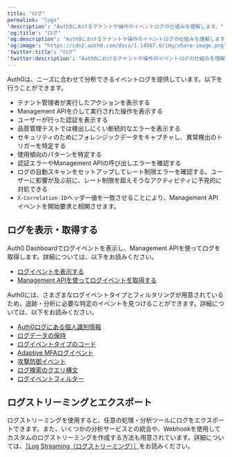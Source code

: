 ```yaml
---
title: "ログ"
permalink: "logs"
'description': "Auth0におけるテナントや操作のイベントログの仕組みを理解します。"
'og:title': "ログ"
'og:description': "Auth0におけるテナントや操作のイベントログの仕組みを理解します。"
'og:image': "https://cdn2.auth0.com/docs/1.14567.0/img/share-image.png"
'twitter:title': "ログ"
'twitter:description': "Auth0におけるテナントや操作のイベントログの仕組みを理解します。"
---
```


Auth0は、ニーズに合わせて分析できるイベントログを提供しています。以下を行うことができます。

* テナント管理者が実行したアクションを表示する
* <Tooltip data-tooltip-id="react-containers-DefinitionTooltip-0" href="/docs/ja-jp/glossary?term=management-api" tip="Management API: 顧客が管理タスクを実行できるようにするための製品。" cta="用語集の表示">Management API</Tooltip>を介して実行された操作を表示する
* ユーザーが行った認証を表示する
* 品質管理テストでは検出しにくい断続的なエラーを表示する
* セキュリティのためにフォレンジックデータをキャプチャし、異常検出のトリガーを特定する
* 使用傾向のパターンを特定する
* 認証エラーやManagement APIの呼び出しエラーを確認する
* ログの自動スキャンをセットアップしてレート制限エラーを確認する。ユーザーに影響が及ぶ前に、レート制限を超えそうなアクティビティに予見的に対処できる
* `X-Correlation-ID`ヘッダー値を一致させることにより、Management API イベントを開始要求と相関させます。

## ログを表示・取得する

<Tooltip data-tooltip-id="react-containers-DefinitionTooltip-0" href="/docs/ja-jp/glossary?term=auth0-dashboard" tip="Auth0 Dashboard: サービスを構成するためのAuth0の主製品。" cta="用語集の表示">Auth0 Dashboard</Tooltip>でログイベントを表示し、Management APIを使ってログを取得します。詳細については、以下をお読みください。

* [ログイベントを表示する](/docs/ja-jp/deploy-monitor/logs/view-log-events)
* [Management APIを使ってログイベントを取得する](/docs/ja-jp/deploy-monitor/logs/retrieve-log-events-using-mgmt-api)

Auth0には、さまざまなログイベントタイプとフィルタリングが用意されているため、追跡・分析に必要な特定のイベントを見つけることができます。詳細については、以下をお読みください。

* [Auth0ログにある個人識別情報](/docs/ja-jp/deploy-monitor/logs/pii-in-logs)
* [ログデータの保持](/docs/ja-jp/deploy-monitor/logs/log-data-retention)
* [ログイベントタイプのコード](/docs/ja-jp/deploy-monitor/logs/log-event-type-codes)
* [Adaptive MFAログイベント](/docs/ja-jp/secure/multi-factor-authentication/adaptive-mfa/adaptive-mfa-log-events)
* [攻撃防御イベント](/docs/ja-jp/secure/attack-protection/view-attack-protection-events)
* [ログ検索のクエリ構文](/docs/ja-jp/deploy-monitor/logs/log-search-query-syntax)
* [ログイベントフィルター](/docs/ja-jp/deploy-monitor/logs/log-event-filters)

## ログストリーミングとエクスポート

ログストリーミングを使用すると、任意の処理・分析ツールにログをエクスポートできます。また、いくつかの分析サービスとの統合や、Webhookを使用してカスタムのログストリーミングを作成する方法も用意されています。詳細については、[［Log Streaming（ログストリーミング）］](/docs/ja-jp/customize/log-streams)をお読みください。